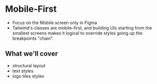 # Mobile-First

- Focus on the Mobile screen only in Figma
- Tailwind's classes are mobile-first, and building UIs starting from the smallest screens makes it logical to override styles going up the breakpoints "chain".

## What we'll cover

- structural layout
- text styles
- logo tiles styles
